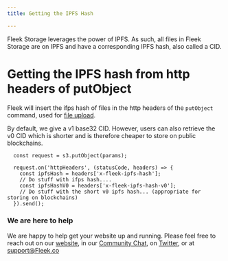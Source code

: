 ```yaml
---
title: Getting the IPFS Hash

---
```


Fleek Storage leverages the power of IPFS. As such, all files in Fleek Storage are on IPFS and have a corresponding IPFS hash, also called a CID.

# Getting the IPFS hash from http headers of putObject
Fleek will insert the ifps hash of files in the http headers of the `putObject` command, used for [file upload](/Storage/s3Integration/UploadingFiles).

By default, we give a v1 base32 CID. However, users can also retrieve the v0 CID which is shorter and is therefore cheaper to store on public blockchains.

```
  const request = s3.putObject(params);

  request.on('httpHeaders', (statusCode, headers) => {
    const ipfsHash = headers['x-fleek-ipfs-hash'];
    // Do stuff with ifps hash....
    const ipfsHashV0 = headers['x-fleek-ipfs-hash-v0'];
    // Do stuff with the short v0 ipfs hash... (appropriate for storing on blockchains)
  }).send();
```

### We are here to help

We are happy to help get your website up and running. Please feel free to reach out on our [website](https://Fleek.co), in our [Community Chat](https://join.slack.com/t/fleek-public/shared_invite/zt-bxna7y1d-PbVdut4rgHt5jM6Zjg9g9A), on [Twitter](https://twitter.com/FleekHQ), or at support@Fleek.co

